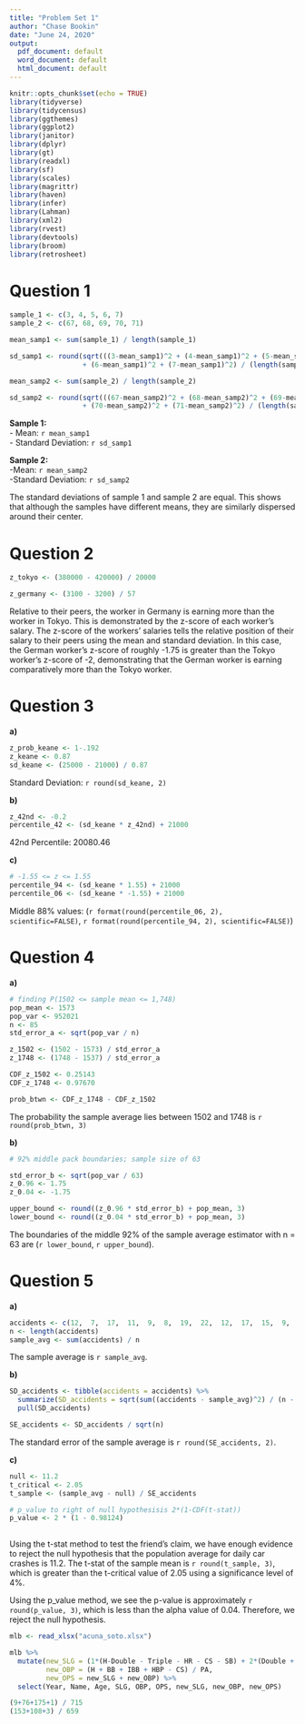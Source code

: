 ```yaml
---
title: "Problem Set 1"
author: "Chase Bookin"
date: "June 24, 2020"
output:
  pdf_document: default
  word_document: default
  html_document: default
---
```


```r
knitr::opts_chunk$set(echo = TRUE)
library(tidyverse)
library(tidycensus)
library(ggthemes)
library(ggplot2)
library(janitor)
library(dplyr)
library(gt)
library(readxl)
library(sf)
library(scales)
library(magrittr)
library(haven)
library(infer)
library(Lahman)
library(xml2)
library(rvest)
library(devtools)
library(broom)
library(retrosheet)
```

<h1> **Question 1 ** </h1> 
```r

sample_1 <- c(3, 4, 5, 6, 7)
sample_2 <- c(67, 68, 69, 70, 71)

mean_samp1 <- sum(sample_1) / length(sample_1)

sd_samp1 <- round(sqrt(((3-mean_samp1)^2 + (4-mean_samp1)^2 + (5-mean_samp1)^2
                  + (6-mean_samp1)^2 + (7-mean_samp1)^2) / (length(sample_1) - 1)), 3)

mean_samp2 <- sum(sample_2) / length(sample_2)

sd_samp2 <- round(sqrt(((67-mean_samp2)^2 + (68-mean_samp2)^2 + (69-mean_samp2)^2
                  + (70-mean_samp2)^2 + (71-mean_samp2)^2) / (length(sample_2) - 1)), 3)
```

**Sample 1: **  
  - Mean: `r mean_samp1`  
  - Standard Deviation: `r sd_samp1`  

**Sample 2: **   
  -Mean: `r mean_samp2`  
  -Standard Deviation: `r sd_samp2`  
  
The standard deviations of sample 1 and sample 2 are equal. This shows that
although the samples have different means, they are similarly dispersed around their center.


<h1> **Question 2**  </h1>

```r
z_tokyo <- (380000 - 420000) / 20000

z_germany <- (3100 - 3200) / 57

```


Relative to their peers, the worker in Germany is earning more than the worker
in Tokyo. This is demonstrated by the z-score of each worker's salary. The
z-score of the workers' salaries tells the relative position of their salary to
their peers using the mean and standard deviation. In this case, the German
worker's z-score of roughly -1.75 is greater than the Tokyo worker's z-score of
-2, demonstrating that the German worker is earning comparatively more than the
Tokyo worker.


<h1> **Question 3**  </h1>

**a) **  
```r
z_prob_keane <- 1-.192
z_keane <- 0.87
sd_keane <- (25000 - 21000) / 0.87
```

Standard Deviation: `r round(sd_keane, 2)`

**b) **
```r
z_42nd <- -0.2
percentile_42 <- (sd_keane * z_42nd) + 21000
```

42nd Percentile: 20080.46

**c) **
```r
# -1.55 <= z <= 1.55
percentile_94 <- (sd_keane * 1.55) + 21000
percentile_06 <- (sd_keane * -1.55) + 21000

```

Middle 88% values: (`r format(round(percentile_06, 2), scientific=FALSE)`, `r format(round(percentile_94, 2), scientific=FALSE)`)  
  
<h1> **Question 4**  </h1>
**a) **  
```r
# finding P(1502 <= sample mean <= 1,748)
pop_mean <- 1573
pop_var <- 952021
n <- 85
std_error_a <- sqrt(pop_var / n)

z_1502 <- (1502 - 1573) / std_error_a
z_1748 <- (1748 - 1537) / std_error_a

CDF_z_1502 <- 0.25143
CDF_z_1748 <- 0.97670

prob_btwn <- CDF_z_1748 - CDF_z_1502
```

The probability the sample average lies between 1502 and 1748 is `r round(prob_btwn, 3)`  

**b) **  
```r
# 92% middle pack boundaries; sample size of 63

std_error_b <- sqrt(pop_var / 63)
z_0.96 <- 1.75
z_0.04 <- -1.75

upper_bound <- round((z_0.96 * std_error_b) + pop_mean, 3)
lower_bound <- round((z_0.04 * std_error_b) + pop_mean, 3)

```

The boundaries of the middle 92% of the sample average estimator with n = 63 are (`r lower_bound`, `r upper_bound`).  
  
<h1> **Question 5**  </h1>
**a) **  
```r
accidents <- c(12,  7,  17,  11,  9,  8,  19,  22,  12,  17,  15,  9,  12,  21, 15)
n <- length(accidents)
sample_avg <- sum(accidents) / n
```

The sample average is `r sample_avg`.  

**b) **  
```r
SD_accidents <- tibble(accidents = accidents) %>%
  summarize(SD_accidents = sqrt(sum((accidents - sample_avg)^2) / (n - 1))) %>% 
  pull(SD_accidents)

SE_accidents <- SD_accidents / sqrt(n)

```

The standard error of the sample average is `r round(SE_accidents, 2)`.

**c) **  
```r
null <- 11.2
t_critical <- 2.05
t_sample <- (sample_avg - null) / SE_accidents

# p_value to right of null hypothesisis 2*(1-CDF(t-stat))
p_value <- 2 * (1 - 0.98124)
 
```

Using the t-stat method to test the friend's claim, we have enough evidence to
reject the null hypothesis that the population average for daily car crashes is
11.2. The t-stat of the sample mean is `r round(t_sample, 3)`, which is greater than the
t-critical value of 2.05 using a significance level of 4%.  
  
Using the p_value method, we see the p-value is approximately `r round(p_value, 3)`, which is less than the alpha value of 0.04. Therefore, we reject the null hypothesis.





```r
mlb <- read_xlsx("acuna_soto.xlsx")

mlb %>% 
  mutate(new_SLG = (1*(H-Double - Triple - HR - CS - SB) + 2*(Double + SB) + 3*(Triple) + 4*(HR)) / AB,
         new_OBP = (H + BB + IBB + HBP - CS) / PA,
         new_OPS = new_SLG + new_OBP) %>% 
  select(Year, Name, Age, SLG, OBP, OPS, new_SLG, new_OBP, new_OPS)

(9+76+175+1) / 715
(153+108+3) / 659
```




